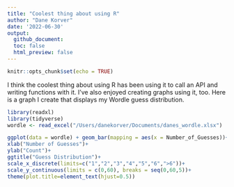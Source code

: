 ```yaml
---
title: "Coolest thing about using R"
author: "Dane Korver"
date: '2022-06-30'
output: 
  github_document:
  toc: false
  html_preview: false
---
```


```r
knitr::opts_chunk$set(echo = TRUE)
```

I think the coolest thing about using R has been using it to call an API and writing functions with it.  I've also enjoyed creating graphs using it, too.  Here is a graph I create that displays my Wordle guess distribution.  

```r

library(readxl)
library(tidyverse)
wordle <- read_excel("/Users/danekorver/Documents/danes_wordle.xlsx")

ggplot(data = wordle) + geom_bar(mapping = aes(x = Number_of_Guesses))+
xlab("Number of Guesses")+ 
ylab("Count")+
ggtitle("Guess Distribution")+
scale_x_discrete(limits=c("1","2","3","4","5","6",">6"))+
scale_y_continuous(limits = c(0,60), breaks = seq(0,60,5))+
theme(plot.title=element_text(hjust=0.5))

```

